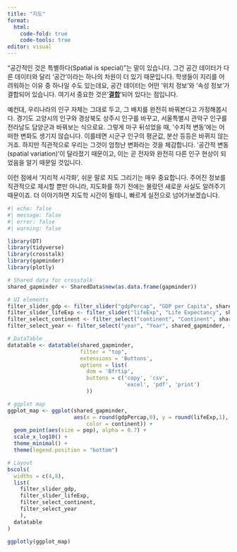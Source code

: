```yaml
---
title: "지도"
format:
  html:
    code-fold: true
    code-tools: true
editor: visual
---
```


"공간적인 것은 특별하다(Spatial is special)"는 말이 있습니다. 그건 공간 데이터가 다른 데이터와 달리 '공간'이라는 하나의 차원이 더 있기 때문입니다. 학생들이 지리를 어려워하는 이유 중 하나일 수도 있는데요, 공간 데이터는 어떤 '위치 정보'와 '속성 정보'가 결합되어 있습니다. 여기서 중요한 것은 '[**결합**]{.underline}'되어 있다는 점입니다.

예컨대, 우리나라의 인구 자체는 그대로 두고, 그 배치를 완전히 바꿔본다고 가정해봅시다. 경기도 고양시의 인구와 경상북도 상주시 인구를 바꾸고, 서울특별시 관악구 인구를 전라남도 담양군과 바꿔보는 식으로요. 그렇게 마구 뒤섞었을 때, '수치적 변동'에는 어떠한 변화도 생기지 않습니다. 이를테면 시군구 인구의 평균값, 분산 등등은 바뀌지 않는거죠. 하지만 직관적으로 우리는 그것이 엄청난 변화라는 것을 체감합니다. '공간적 변동(spatial variation)'이 달라졌기 때문이고, 이는 곧 전자와 완전히 다른 인구 현상이 되었음을 알기 때문일 것입니다.

이런 점에서 '지리적 시각화', 쉬운 말로 지도 그리기는 매우 중요합니다. 주어진 정보를 직관적으로 제시할 뿐만 아니라, 지도화를 하기 전에는 몰랐던 새로운 사실도 알려주기 때문이죠. 더 이야기하면 지도학 시간이 될테니, 빠르게 실전으로 넘어가보겠습니다.

```r
#| echo: false
#| message: false
#| error: false
#| warning: false

library(DT)
library(tidyverse)
library(crosstalk)
library(gapminder)
library(plotly)

# Shared data for crosstalk
shared_gapminder <- SharedData$new(as.data.frame(gapminder))

# UI elements
filter_slider_gdp <- filter_slider("gdpPercap", "GDP per Capita", shared_gapminder, ~round(gdpPercap, 0), step = 1000)
filter_slider_lifeExp <- filter_slider("lifeExp", "Life Expectancy", shared_gapminder, ~round(lifeExp, 1))
filter_select_continent <- filter_select("continent", "Continent", shared_gapminder, ~continent)
filter_select_year <- filter_select("year", "Year", shared_gapminder, ~year)

# DataTable
datatable <- datatable(shared_gapminder,
                       filter = "top",
                       extensions = 'Buttons',
                       options = list(
                         dom = 'Bfrtip',
                         buttons = c('copy', 'csv',
                                     'excel', 'pdf', 'print')
                         ))

# ggplot map
ggplot_map <- ggplot(shared_gapminder,
                     aes(x = round(gdpPercap,0), y = round(lifeExp,1),
                         color = continent)) +
  geom_point(aes(size = pop), alpha = 0.7) +
  scale_x_log10() +
  theme_minimal() +
  theme(legend.position = "bottom")
```

```r
# Layout
bscols(
  widths = c(4,8),
  list(
    filter_slider_gdp,
    filter_slider_lifeExp,
    filter_select_continent,
    filter_select_year
    ),
  datatable
)

ggplotly(ggplot_map)
```
